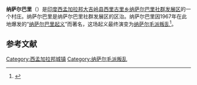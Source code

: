 {{Multiple issues|
{{Expand language|1=en|time=2020-11-13T07:01:32+00:00}}
{{Refimprove|time=2020-11-13T07:01:32+00:00}}
}}
'''纳萨尔巴里'''（{{lang-en|Naxalbari}}）是[[印度|印度]][[西孟加拉邦|西孟加拉邦]][[大吉岭县|大吉岭县]][[西里古里乡|西里古里乡]][[纳萨尔巴里_(社群发展区)|纳萨尔巴里社群发展区]]的一个村庄。纳萨尔巴里是纳萨尔巴里社群发展区的区治。纳萨尔巴里因1967年在此地爆发的“[[纳萨尔巴里起义|纳萨尔巴里起义]]”而著名，这场起义最终演变为[[纳萨尔毛派叛乱|纳萨尔毛派叛乱]]<ref>{{cite web | url = http://censusindia.gov.in/2011census/dchb/DCHB_A/19/1901_PART_A_DCHB_DARJILING.pdf | title = District Census Handbook: Darjiling | work = Map of District Darjiling with CD block HQs and Police Stations (on the fifth page) | publisher = Directorate of Census Operations, West Bengal, 2011 | accessdate = 22 February 2020 | archive-date = 2020-11-17 | archive-url = https://web.archive.org/web/20201117164838/https://www.censusindia.gov.in/2011census/dchb/DCHB_A/19/1901_PART_A_DCHB_DARJILING.pdf | dead-url = no }}</ref>。

== 参考文献 ==
{{reflist}}

[[Category:西孟加拉邦城镇|Category:西孟加拉邦城镇]]
[[Category:纳萨尔毛派叛乱|Category:纳萨尔毛派叛乱]]